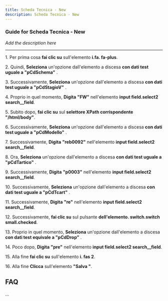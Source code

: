 ```yaml
---
title: Scheda Tecnica - New
description: Scheda Tecnica - New
---
```


### Guide for Scheda Tecnica - New

*Add the description here*

___

1\. Per prima cosa **fai clic su** sull'elemento **i.fa. fa-plus**.  
  
2\. Quindi, **Seleziona** un'opzione dall'elemento a discesa **con dati test uguale a "pCdSchema"** .  
  
3\. Successivamente, **Seleziona** un'opzione dall'elemento a discesa **con dati test uguale a "pCdStagioV"** .  
  
4\. Proprio in quel momento, **Digita** **"FW"** nell'elemento **input field.select2 search\_\_field**.  
  
5\. Subito dopo, **fai clic su** sul **selettore XPath corrispondente "/html/body"**.  
  
6\. Successivamente, **Seleziona** un'opzione dall'elemento a discesa **con dati test uguale a "pCdModello"** .  
  
7\. Successivamente, **Digita** **"reb0092"** nell'elemento **input field.select2 search\_\_field**.  
  
8\. Ora, **Seleziona** un'opzione dall'elemento a discesa **con dati test uguale a "pCdTartico"** .  
  
9\. Successivamente, **Digita** **"p0003"** nell'elemento **input field.select2 search\_\_field**.  
  
10\. Successivamente, **Seleziona** un'opzione dall'elemento a discesa **con dati test uguale a "pCdTcart"** .  
  
11\. Successivamente, **Digita** **"re"** nell'elemento **input field.select2 search\_\_field**.  
  
12\. Successivamente, **fai clic su** sul pulsante **dell'elemento. switch.switch small.checked**.  
  
13\. Proprio in quel momento, **Seleziona** un'opzione dall'elemento a discesa **con dati test equivale a "pCdDrop"** .  
  
14\. Poco dopo, **Digita** **"pre"** nell'elemento **input field.select2 search\_\_field**.  
  
15\. Alla fine **fai clic su** sull'elemento **i. fas 2**.  
  
16\. Alla fine **Clicca** sull'elemento **"Salva "**.  

FAQ
---

...